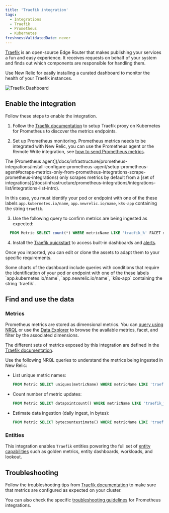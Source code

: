 ```yaml
---
title: 'Traefik integration'
tags:
  - Integrations
  - Traefik
  - Prometheus
  - Kubernetes
freshnessValidatedDate: never
---
```



[Traefik](https://doc.traefik.io/traefik/) is an open-source Edge Router that makes publishing your services a fun and easy experience. It receives requests on behalf of your system and finds out which components are responsible for handling them.

Use New Relic for easily installing a curated dashboard to monitor the health of your Traefik instances.

<img
  title="Traefik Dashboard"
  alt="Traefik Dashboard"
  src={kubernetesTraefikDashboard}
/>

## Enable the integration

Follow these steps to enable the integration.

1. Follow the [Traefik documentation](https://doc.traefik.io/traefik/getting-started/quick-start-with-kubernetes/) to setup Traefik proxy on Kubernetes for Prometheus to discover the metrics endpoints.

2. Set up Prometheus monitoring. Prometheus metrics needs to be integrated with New Relic, you can use the Prometheus agent or the Remote Write integration, see [how to send Prometheus metrics](/docs/infrastructure/prometheus-integrations/get-started/send-prometheus-metric-data-new-relic/).

  <Callout variant="important">
  The [Prometheus agent](/docs/infrastructure/prometheus-integrations/install-configure-prometheus-agent/setup-prometheus-agent#scrape-metrics-only-from-prometheus-integrations-scrape-prometheus-integrations) only scrapes metrics by default from a [set of integrations](/docs/infrastructure/prometheus-integrations/integrations-list/integrations-list-intro).

  In this case, you must identify your pod or endpoint with one of the these labels `app.kubernetes.io/name`, `app.newrelic.io/name`, `k8s-app` containing the string `traefik`.
  </Callout>

3. Use the following query to confirm metrics are being ingested as expected:

  ```sql
    FROM Metric SELECT count(*) WHERE metricName LIKE 'traefik_%' FACET metricName LIMIT MAX
  ```

4. Install the [Traefik quickstart](https://newrelic.com/instant-observability/traefik) to access built-in dashboards and [alerts](/docs/alerts-applied-intelligence/new-relic-alerts/learn-alerts/introduction-alerts/).

  Once you imported, you can edit or clone the assets to adapt them to your specific requirements.

  <Callout variant="important">
  Some charts of the dashboard include queries with conditions that require the identification of your pod or endpoint with one of the these labels `app.kubernetes.io/name`, `app.newrelic.io/name`, `k8s-app` containing the string `traefik`.
  </Callout>

## Find and use the data

### Metrics

Prometheus metrics are stored as dimensional metrics. You can [query using NRQL](/docs/telemetry-data-platform/get-data/apis/query-metric-data-type/) or use the [Data Explorer](/docs/query-your-data/explore-query-data/browse-data/introduction-data-explorer/) to browse the available metrics, facet, and filter by the associated dimensions.

The different sets of metrics exposed by this integration are defined in the [Traefik documentation](https://doc.traefik.io/traefik/observability/metrics/overview/).

Use the following NRQL queries to understand the metrics being ingested in New Relic:

* List unique metric names:

  ```sql
  FROM Metric SELECT uniques(metricName) WHERE metricName LIKE 'traefik_%' LIMIT MAX
  ```

* Count number of metric updates:

  ```sql
  FROM Metric SELECT datapointcount() WHERE metricName LIKE 'traefik_%' FACET metricName
  ```

* Estimate data ingestion (daily ingest, in bytes):

	```sql
  FROM Metric SELECT bytecountestimate() WHERE metricName LIKE 'traefik_%' SINCE 1 day ago
  ```

### Entities

This integration enables `Traefik` entities powering the full set of [entity capabilities](/docs/new-relic-solutions/new-relic-one/core-concepts/what-entity-new-relic/) such as golden metrics, entity dashboards, workloads, and lookout.

## Troubleshooting

Follow the troubleshooting tips from [Traefik documentation](https://docs.gitlab.com/ee/user/clusters/agent/troubleshooting.html) to make sure that metrics are configured as expected on your cluster.

You can also check the specific [troubleshooting guidelines](/docs/infrastructure/prometheus-integrations/troubleshooting/no-data-appears-prometheus-integration) for Prometheus integrations.

